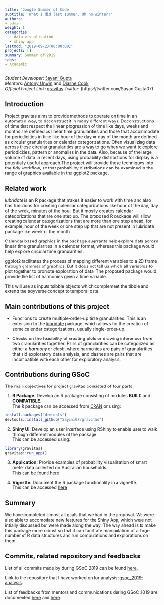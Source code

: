 ```yaml
---
title: 'Google Summer of Code'
subtitle: 'What I did last summer. Oh no winter!'
authors:
- admin
weight: 1
categories:
  - data visualisation
  - shiny app      
lastmod: "2019-09-20T00:00:00Z"
projects: []
summary: Summer of 2019
tags:
- Academic
---
```


*Student Developer*: [Sayani Gupta](https://github.com/Sayani07/)  
*Mentors*: [Antony Unwin](http://rosuda.org/~unwin/) and [Dianne Cook](http://dicook.org/)  
*Official Project Link*: [gravitas](https://github.com/Sayani07/gravitas/)
*Twitter*: (https://twitter.com/SayaniGupta07)

## Introduction


Project gravitas aims to provide methods to operate on time in an automated way, to deconstruct it in many different ways. Deconstructions of time that respect the linear progression of time like days, weeks and months are defined as linear time granularities and those that accommodate for periodicities in time like hour of the day or day of the month are defined as circular granularities or calendar categorizations. Often visualizing data across these circular granularities are a way to go when we want to explore periodicities, pattern or anomalies in the data. Also, because of the large volume of data in recent days, using probability distributions for display is a potentially useful approach.The project will provide these techniques into the tidy workflow, so that probability distributions can be examined in the range of graphics available in the ggplot2 package.

## Related work

*_lubridate_* is an R package that makes it easier to work with time and also has functions for creating calendar categorizations like hour of the day, day of the week, minutes of the hour. But it mostly creates calendar categorizations that are one step up. The proposed R package will allow creating calendar categorizations that are more than one step ahead, for example, hour of the week or one step up that are not present in lubridate package like week of the month.

Calendar based graphics in the package sugrrants help explore data across linear time granularities in a calendar format, whereas this package would help explore circular time granularities.

ggplot2 facilitates the process of mapping different variables to a 2D frame through grammar of graphics. But it does not tell us which all variables to plot together to promote exploration of data. The proposed package would provide the list of harmonies given a time variable.

This will use as inputs tsibble objects which complement the tibble and extend the tidyverse concept to temporal data.

## Main contributions of this project

  * Functions to create multiple-order-up time granularities. This is an extension to the [lubridate]([https://cran.r-project.org/package=lubridate) package, which allows for the creation of some calendar categorizations, usually single-order-up.

  * Checks on the feasibility of creating plots or drawing inferences from two granularities together. Pairs of granularities can be categorized as either a *harmony* or *clash*, where harmonies are pairs of granularities that aid exploratory data analysis, and clashes are pairs that are incompatible with each other for exploratory analysis.


## Contributions during GSoC

The main objectives for project gravitas consisted of four parts:

1. **R Package**: Develop an R package consisting of modules **BUILD** and **COMPATIBLE**.   
The R package can be accessed from [CRAN](https://cran.r-project.org/web/packages/gravitas/index.html) or using:
```r
install.packages("devtools")
devtools::install_github("Sayani07/gravitas")
```
2. **Shiny UI**: Develop an user interface using RShiny to enable user to walk through different modules of the package.  
This can be accessed using:

```r
library(gravitas)
gravitas::run_app()
```

3. **Application**: Provide examples of probability visualization of smart meter data collected on Australian households.  
This can be found [here](https://github.com/Sayani07/gsoc2019/blob/master/smart_meter.pdf)


4. **Vignette**: Document the R package functionality in a vignette.  
This can be accessed [here](https://sayani07.github.io/gravitas/)

## Summary

We have completed almost all goals that we had in the proposal. We were also able to accomodate new features for the Shiny App, which were not intially discussed but were made along the way. The way ahead is to make this package more robust so that it can facilitate manipulation of a large number of R data structures and run computations and explorations on them.


## Commits, related repository and feedbacks

List of all commits made by during GSoC 2019 can be found [here](https://github.com/Sayani07/gravitas/commits/master).

Link to the repository that I have worked on for analysis :[gsoc_2019-analysis](https://github.com/Sayani07/gsoc2019).

List of feedbacks from mentors and communications during GSoC 2019 are documented [here](https://github.com/Sayani07/gsoc2019/issues) and [here](https://github.com/Sayani07/gravitas/issues).

